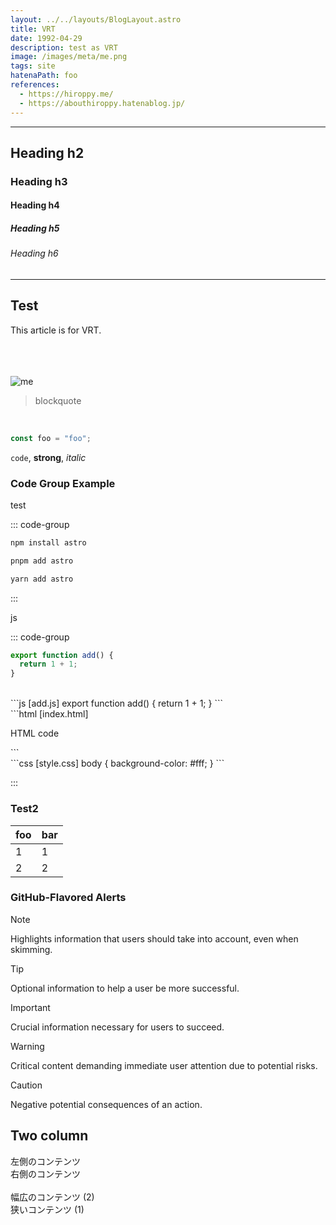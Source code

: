 ```yaml
---
layout: ../../layouts/BlogLayout.astro
title: VRT
date: 1992-04-29
description: test as VRT
image: /images/meta/me.png
tags: site
hatenaPath: foo
references:
  - https://hiroppy.me/
  - https://abouthiroppy.hatenablog.jp/
---
```



---

## Heading h2

### Heading h3

#### Heading h4

##### Heading h5

###### Heading h6

---

## Test

This article is for VRT.

<OG url="https://hiroppy.me" />

<br />
<br />
<br />

<Image alt="me" src="/images/meta/me.png" class="w-10" />

<br />

> blockquote

<br />

```ts
const foo = "foo";
```

`code`, **strong**, _italic_

### Code Group Example

test

<OG url="https://hiroppy.me" />

::: code-group

```bash [npm]
npm install astro
```

```bash [pnpm]
pnpm add astro
```

```bash [yarn]
yarn add astro
```

:::

js

::: code-group

```ts [add.ts] {"2": 2}
export function add() {
  return 1 + 1;
}
```

<br />
```js [add.js]
export function add() {
  return 1 + 1;
}
```
<br />
```html [index.html]
<div>
  <p>HTML code</p>
</div>
```
<br />
```css [style.css]
body {
  background-color: #fff;
}
```

:::

### Test2

| foo | bar |
| --- | --- |
| 1   | 1   |
| 2   | 2   |

### GitHub-Flavored Alerts

> [!NOTE]
> Highlights information that users should take into account, even when skimming.

> [!TIP]
> Optional information to help a user be more successful.

> [!IMPORTANT]
> Crucial information necessary for users to succeed.

> [!WARNING]
> Critical content demanding immediate user attention due to potential risks.

> [!CAUTION]
> Negative potential consequences of an action.

## Two column

<TwoColumn>
  <div>左側のコンテンツ</div>
  <div>右側のコンテンツ</div>
</TwoColumn>

<br />

<TwoColumn ratio="2:1" gap="lg">
  <div>幅広のコンテンツ (2)</div>
  <div>狭いコンテンツ (1)</div>
</TwoColumn>
